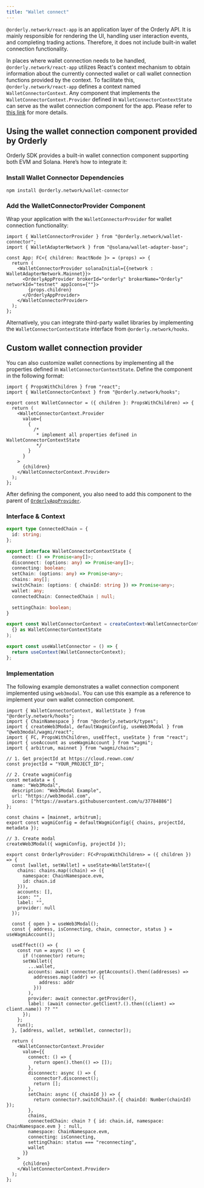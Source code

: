 ```yaml
---
title: "Wallet connect"
---
```


`@orderly.network/react-app` is an application layer of the Orderly API. It is mainly responsible for rendering the UI, handling user interaction events, and completing trading actions. Therefore, it does not include built-in wallet connection functionality.

In places where wallet connection needs to be handled, `@orderly.network/react-app` utilizes React's context mechanism to obtain information about the currently connected wallet or call wallet connection functions provided by the context. To facilitate this, `@orderly.network/react-app` defines a context named `WalletConnectorContext`. Any component that implements the `WalletConnectorContext.Provider` defined in `WalletConnectorContextState` can serve as the wallet connection component for the app. Please refer to [this link](#custom-wallet-connection-provider) for more details.

## Using the wallet connection component provided by Orderly

Orderly SDK provides a built-in wallet connection component supporting both EVM and Solana. Here’s how to integrate it:

### Install Wallet Connector Dependencies

```
npm install @orderly.network/wallet-connector
```

### Add the WalletConnectorProvider Component

Wrap your application with the `WalletConnectorProvider` for wallet connection functionality:

```tsx
import { WalletConnectorProvider } from "@orderly.network/wallet-connector";
import { WalletAdapterNetwork } from "@solana/wallet-adapter-base";

const App: FC<{ children: ReactNode }> = (props) => {
  return (
    <WalletConnectorProvider solanaInitial={{network : WalletAdapterNetwork.Mainnet}}>
      <OrderlyAppProvider brokerId="orderly" brokerName="Orderly" networkId="testnet" appIcons={""}>
        {props.children}
      </OrderlyAppProvider>
    </WalletConnectorProvider>
  );
};
```

Alternatively, you can integrate third-party wallet libraries by implementing the `WalletConnectorContextState`
interface from `@orderly.network/hooks`.

## Custom wallet connection provider

You can also customize wallet connections by implementing all the properties defined in `WalletConnectorContextState`. Define the component in the following format:

```tsx
import { PropsWithChildren } from "react";
import { WalletConnectorContext } from "@orderly.network/hooks";

export const WalletConnector = ({ children }: PropsWithChildren) => {
  return (
    <WalletConnectorContext.Provider
      value={
        {
          /*
           * implement all properties defined in WalletConnectorContextState
           */
        }
      }
    >
      {children}
    </WalletConnectorContext.Provider>
  );
};
```

After defining the component, you also need to add this component to the parent of [`OrderlyAppProvider`](/sdks/react/configuration#orderlyappprovider).

### Interface & Context

```ts
export type ConnectedChain = {
  id: string;
};

export interface WalletConnectorContextState {
  connect: () => Promise<any[]>;
  disconnect: (options: any) => Promise<any[]>;
  connecting: boolean;
  setChain: (options: any) => Promise<any>;
  chains: any[];
  switchChain: (options: { chainId: string }) => Promise<any>;
  wallet: any;
  connectedChain: ConnectedChain | null;

  settingChain: boolean;
}

export const WalletConnectorContext = createContext<WalletConnectorContextState>(
  {} as WalletConnectorContextState
);

export const useWalletConnector = () => {
  return useContext(WalletConnectorContext);
};
```

### Implementation

The following example demonstrates a wallet connection component implemented using `web3modal`. You can use this example as a reference to implement your own wallet connection component.

```tsx
import { WalletConnectorContext, WalletState } from "@orderly.network/hooks";
import { ChainNamespace } from "@orderly.network/types";
import { createWeb3Modal, defaultWagmiConfig, useWeb3Modal } from "@web3modal/wagmi/react";
import { FC, PropsWithChildren, useEffect, useState } from "react";
import { useAccount as useWagmiAccount } from "wagmi";
import { arbitrum, mainnet } from "wagmi/chains";

// 1. Get projectId at https://cloud.reown.com/
const projectId = "YOUR_PROJECT_ID";

// 2. Create wagmiConfig
const metadata = {
  name: "Web3Modal",
  description: "Web3Modal Example",
  url: "https://web3modal.com",
  icons: ["https://avatars.githubusercontent.com/u/37784886"]
};

const chains = [mainnet, arbitrum];
export const wagmiConfig = defaultWagmiConfig({ chains, projectId, metadata });

// 3. Create modal
createWeb3Modal({ wagmiConfig, projectId });

export const OrderlyProvider: FC<PropsWithChildren> = ({ children }) => {
  const [wallet, setWallet] = useState<WalletState>({
    chains: chains.map((chain) => ({
      namespace: ChainNamespace.evm,
      id: chain.id
    })),
    accounts: [],
    icon: "",
    label: "",
    provider: null
  });

  const { open } = useWeb3Modal();
  const { address, isConnecting, chain, connector, status } = useWagmiAccount();

  useEffect(() => {
    const run = async () => {
      if (!connector) return;
      setWallet({
        ...wallet,
        accounts: await connector.getAccounts().then((addresses) =>
          addresses.map((addr) => ({
            address: addr
          }))
        ),
        provider: await connector.getProvider(),
        label: (await connector.getClient?.().then((client) => client.name)) ?? ""
      });
    };
    run();
  }, [address, wallet, setWallet, connector]);

  return (
    <WalletConnectorContext.Provider
      value={{
        connect: () => {
          return open().then(() => []);
        },
        disconnect: async () => {
          connector?.disconnect();
          return [];
        },
        setChain: async ({ chainId }) => {
          return connector?.switchChain?.({ chainId: Number(chainId) });
        },
        chains,
        connectedChain: chain ? { id: chain.id, namespace: ChainNamespace.evm } : null,
        namespace: ChainNamespace.evm,
        connecting: isConnecting,
        settingChain: status === "reconnecting",
        wallet
      }}
    >
      {children}
    </WalletConnectorContext.Provider>
  );
};
```
